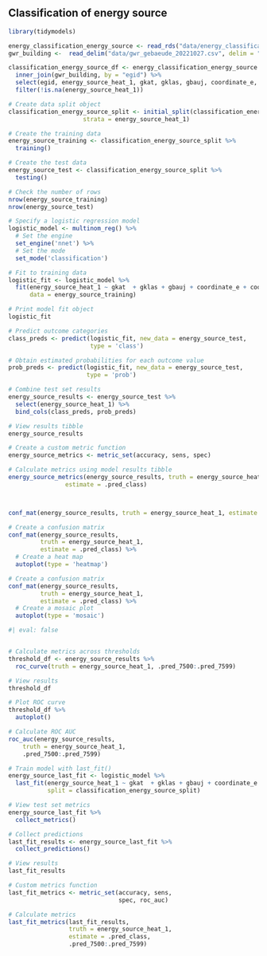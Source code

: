 ## Classification of energy source

```r
library(tidymodels)

energy_classification_energy_source <- read_rds("data/energy_classification_energy_source.rds")
gwr_building <-  read_delim("data/gwr_gebaeude_20221027.csv", delim = ";", show_col_types = FALSE)

classification_energy_source_df <- energy_classification_energy_source %>%
  inner_join(gwr_building, by = "egid") %>%
  select(egid, energy_source_heat_1, gkat, gklas, gbauj, coordinate_e, coordinate_n, district_heating_role, gross_floor_area_m2, num_dwellings, num_floors) %>%
  filter(!is.na(energy_source_heat_1))
```

```r
# Create data split object
classification_energy_source_split <- initial_split(classification_energy_source_df, prop = 0.75,
                     strata = energy_source_heat_1)

# Create the training data
energy_source_training <- classification_energy_source_split %>% 
  training()

# Create the test data
energy_source_test <- classification_energy_source_split %>% 
  testing()

# Check the number of rows
nrow(energy_source_training)
nrow(energy_source_test)
```

```r
# Specify a logistic regression model
logistic_model <- multinom_reg() %>% 
  # Set the engine
  set_engine('nnet') %>% 
  # Set the mode
  set_mode('classification')

# Fit to training data
logistic_fit <- logistic_model %>% 
  fit(energy_source_heat_1 ~ gkat  + gklas + gbauj + coordinate_e + coordinate_n,
      data = energy_source_training)

# Print model fit object
logistic_fit
```

```r
# Predict outcome categories
class_preds <- predict(logistic_fit, new_data = energy_source_test,
                       type = 'class')

# Obtain estimated probabilities for each outcome value
prob_preds <- predict(logistic_fit, new_data = energy_source_test, 
                      type = 'prob')

# Combine test set results
energy_source_results <- energy_source_test %>% 
  select(energy_source_heat_1) %>% 
  bind_cols(class_preds, prob_preds)

# View results tibble
energy_source_results
```

```r
# Create a custom metric function
energy_source_metrics <- metric_set(accuracy, sens, spec)

# Calculate metrics using model results tibble
energy_source_metrics(energy_source_results, truth = energy_source_heat_1,
                estimate = .pred_class)



conf_mat(energy_source_results, truth = energy_source_heat_1, estimate = .pred_class)
```

```r
# Create a confusion matrix
conf_mat(energy_source_results,
         truth = energy_source_heat_1,
         estimate = .pred_class) %>% 
  # Create a heat map
  autoplot(type = 'heatmap')

# Create a confusion matrix
conf_mat(energy_source_results,
         truth = energy_source_heat_1,
         estimate = .pred_class) %>% 
  # Create a mosaic plot
  autoplot(type = 'mosaic')
```

```r
#| eval: false


# Calculate metrics across thresholds
threshold_df <- energy_source_results %>% 
  roc_curve(truth = energy_source_heat_1, .pred_7500:.pred_7599)

# View results
threshold_df

# Plot ROC curve
threshold_df %>% 
  autoplot()

# Calculate ROC AUC
roc_auc(energy_source_results,
    truth = energy_source_heat_1, 
    .pred_7500:.pred_7599)
```

```r
# Train model with last_fit()
energy_source_last_fit <- logistic_model %>% 
  last_fit(energy_source_heat_1 ~ gkat  + gklas + gbauj + coordinate_e + coordinate_n,
           split = classification_energy_source_split)

# View test set metrics
energy_source_last_fit %>% 
  collect_metrics()

# Collect predictions
last_fit_results <- energy_source_last_fit %>% 
  collect_predictions()

# View results
last_fit_results

# Custom metrics function
last_fit_metrics <- metric_set(accuracy, sens,
                               spec, roc_auc)

# Calculate metrics
last_fit_metrics(last_fit_results,
                 truth = energy_source_heat_1,
                 estimate = .pred_class,
                 .pred_7500:.pred_7599)
```